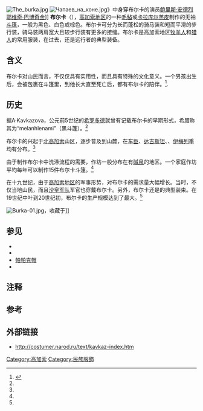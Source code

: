 {{about||穆斯林妇女的罩袍|波卡 (服飾)|其他用法|布尔卡 (消歧义)}}
[[File:The_burka.jpg|thumb]]
[[File:Чапаев_на_коне.jpg|thumb]]》中身穿布尔卡的演员[[鲍里斯·安德烈耶维奇·巴博奇金|鲍里斯·安德烈耶维奇·巴博奇金]]]]
'''布尔卡'''（{{lang-ru|Бурка}}{{efn|“布尔卡”在流行地区其他语言中的名字包括：{{lang-ka|ნაბადი}} ''{{transl|ka|ALA-LC|nabadi}}''，[[斯凡语|斯凡语]]: ღა̈რთ ''{{transl|sva|ALA-LC|ghärt}}''，{{lang-ab|ауапа}} ''{{transl|ab|ALA-LC|awápa}}''，{{lang-ady|кӏакӏо}} ''{{transl|ady|ALA-LC|chakwe}}''，{{lang-kbd|щӏакӏуэ}} ''{{transl|kbd|ALA-LC|shakwe}}''，{{lang-os|нымӕг}} ''{{transl|os|ALA-LC|nymæg}}''，{{lang-inh|ферта}} ''{{transl|inh|ALA-LC|ferta}}''，{{lang-ce|верта}} ''{{transl|ce|ALA-LC|verta}}''，{{lang-av|буртина}} ''{{transl|av|ALA-LC|burtína}}''}}），[[高加索地区|高加索地区]]的一种[[氈|毛毡]]或[[卡拉库尔绵羊|卡拉库尔羔皮]]制作的无袖[[斗篷|斗篷]]，一般为黑色、白色或棕色。布尔卡可分为长而蓬松的骑马装和短而平滑的步行装，骑马装两肩宽大且较步行装有更多的接缝。布尔卡是高加索地区[[牧羊|牧羊人]]和[[猎人|猎人]]的常用服装，在过去，还是远行者的典型装备。

== 含义 ==
布尔卡对山民而言，不仅仅具有实用性，而且具有特殊的文化意义。一个男孩出生后，会被包裹在斗篷里，到他长大直至死亡后，都有布尔卡的陪伴。<ref name="Shavlaeva">{{Citebook
 | author  = Shalaeva T.M.
 | title = Из истории развития шерстяного промысла у чеченцев в XIX – начале XX в.
 | location = 纳尔奇克
 | publisher = ГП КБР «Республиканский полиграфкомбинат им. Революции 1905 г.»
 | year = 2009
 | pages = 70-86
 | series = 204
 | isbn = 978-5-88195-989-0
 | edition  = 500
}}</ref>.

== 历史 ==
据A·Kavkazova，公元前5世纪的[[希罗多德|希罗多德]]就曾有记载布尔卡的早期形式，希腊称其为“melanhlenami”{{efn|俄语记作“{{lang|ru|меланхленами}}”}}（黑斗篷）。<ref name="Shavlaeva"/>

布尔卡的兴起于[[北高加索|北高加索]]山区，逐步普及到山麓，在[[车臣共和国|车臣]]、[[达吉斯坦共和国|达吉斯坦]]、{{le|卡巴迪亚|Kabardia}}、[[伊梅列季州|伊梅列季]]均有分布。<ref name="Shavlaeva"/>

由于制作布尔卡中洗涤流程的需要，作坊一般分布在有[[碱|碱]][[泉|泉]]的地区。一个家庭作坊平均每年可以制作15件布尔卡斗篷。<ref name="Shavlaeva"/>

在十九世纪，由于[[高加索地区|高加索地区]]的军事形势，对布尔卡的需求量大幅增长。当时，不仅当地山民，而且[[俄羅斯帝國陸軍|沙皇军队]]军官也穿戴布尔卡。另外，布尔卡还是{{link-ru|哥萨克部队|Казачье войск}}的典型装束。在19世纪中叶到20世纪初，布尔卡的生产规模达到了最大。<ref name="Shavlaeva"/>

[[File:Burka-01.jpg|right]]，收藏于{{link-ru|车臣共和国国家博物馆|Национального музея Чеченской Республики}}]]

== 参见 ==
* {{le|巴什利克帽|Bashlyk}}
* {{link-ru|车臣地毯|Истанг}}
* [[帕帕克_(帽)|帕帕克帽]]
* {{le|乔哈服|Chokha}}

== 注释 ==
{{notelist|iger=}}

== 参考 ==
{{reflist}}

== 外部链接 ==
* http://costumer.narod.ru/text/kavkaz-index.htm {{Wayback|url=http://costumer.narod.ru/text/kavkaz-index.htm |date=20201028232755 }}

[[Category:高加索|Category:高加索]]
[[Category:民族服飾|Category:民族服飾]]